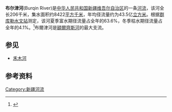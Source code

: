 '''布尔津河'''(Burqin River)是[[中华人民共和国|中华人民共和国]][[新疆维吾尔自治区|新疆维吾尔自治区]]的一条[[河流|河流]]，该河全长206千米，集水面积约8422[[平方千米|平方千米]]，年均径流量约为43.5亿[[立方米|立方米]]。根据[[群库勒水文站|群库勒水文站]]测定，该河夏季富水期径流量占全年的63.6%，冬季枯水期径流量占全年的4.1%。<ref>{{cite book|author=马秀峰等|title=《西北内陆河区水旱灾害》|year=1999|publisher=黄河水利出版社|location=郑州|isbn=7-80621-267-1}}</ref>布爾津河是[[額爾齊斯河|額爾齊斯河]]的最大支流。

== 参见 ==
*[[禾木河|禾木河]]

== 参考资料 ==
{{reflist}}

{{中國西北邊境諸河}}

[[Category:新疆河流|Category:新疆河流]]